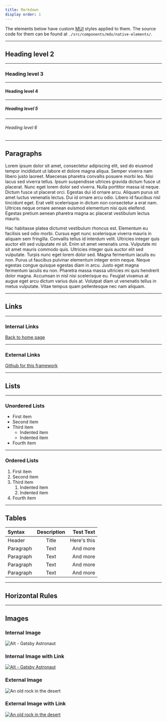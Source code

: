 ```yaml
---
title: Markdown
display order: 1
---
```


The elements below have custom [MUI](https://mui.com/) styles applied to them. The source code for them can be found at `./src/components/mdx/native-elements/`.

---

## Heading level 2

---

### Heading level 3

---

#### Heading level 4

---

##### Heading level 5

---

###### Heading level 6

---

## Paragraphs

Lorem ipsum dolor sit amet, consectetur adipiscing elit, sed do eiusmod tempor incididunt ut labore et dolore magna aliqua. Semper viverra nam libero justo laoreet. Maecenas pharetra convallis posuere morbi leo. Nisi lacus sed viverra tellus. Ipsum suspendisse ultrices gravida dictum fusce ut placerat. Nunc eget lorem dolor sed viverra. Nulla porttitor massa id neque. Dictum fusce ut placerat orci. Egestas dui id ornare arcu. Aliquam purus sit amet luctus venenatis lectus. Dui id ornare arcu odio. Libero id faucibus nisl tincidunt eget. Erat velit scelerisque in dictum non consectetur a erat nam. Ultrices neque ornare aenean euismod elementum nisi quis eleifend. Egestas pretium aenean pharetra magna ac placerat vestibulum lectus mauris.

Hac habitasse platea dictumst vestibulum rhoncus est. Elementum eu facilisis sed odio morbi. Cursus eget nunc scelerisque viverra mauris in aliquam sem fringilla. Convallis tellus id interdum velit. Ultricies integer quis auctor elit sed vulputate mi sit. Enim sit amet venenatis urna. Vulputate mi sit amet mauris commodo quis. Ultricies integer quis auctor elit sed vulputate. Turpis nunc eget lorem dolor sed. Magna fermentum iaculis eu non. Purus ut faucibus pulvinar elementum integer enim neque. Neque egestas congue quisque egestas diam in arcu. Justo eget magna fermentum iaculis eu non. Pharetra massa massa ultricies mi quis hendrerit dolor magna. Accumsan in nisl nisi scelerisque eu. Feugiat vivamus at augue eget arcu dictum varius duis at. Volutpat diam ut venenatis tellus in metus vulputate. Vitae tempus quam pellentesque nec nam aliquam.

---

## Links

---

### Internal Links

[Back to home page](/)

---

### External Links

[Github for this framework](https://github.com/kibner/mdx-documentation-site)

---

## Lists

---

### Unordered Lists

- First item
- Second item
- Third item
  - Indented item
  - Indented item
- Fourth item

---

### Ordered Lists

1. First item
2. Second item
3. Third item
   1. Indented item
   2. Indented item
4. Fourth item

---

## Tables

| Syntax    | Description |   Test Text |
| :-------- | :---------: | ----------: |
| Header    |    Title    | Here's this |
| Paragraph |    Text     |    And more |
| Paragraph |    Text     |    And more |
| Paragraph |    Text     |    And more |
| Paragraph |    Text     |    And more |

---

## Horizontal Rules

---

## Images

### Internal Image

![Alt - Gatsby Astronaut](gatsby-astronaut.png "Title - Gatsby Astronaut")

### Internal Image with Link

[![Alt - Gatsby Astronaut](gatsby-astronaut.png "Title - Gatsby Astronaut")](/)

### External Image

![An old rock in the desert](//live.staticflickr.com/389/31833779864_7ec0b63ffc_h.jpg "Shiprock, New Mexico by Beau Rogers")

### External Image with Link

[![An old rock in the desert](//live.staticflickr.com/389/31833779864_7ec0b63ffc_h.jpg "Shiprock, New Mexico by Beau Rogers")](https://www.flickr.com/photos/beaurogers/31833779864/in/photolist-Qv3rFw-34mt9F-a9Cmfy-5Ha3Zi-9msKdv-o3hgjr-hWpUte-4WMsJ1-KUQ8N-deshUb-vssBD-6CQci6-8AFCiD-zsJWT-nNfsgB-dPDwZJ-bn9JGn-5HtSXY-6CUhAL-a4UTXB-ugPum-KUPSo-fBLNm-6CUmpy-4WMsc9-8a7D3T-83KJev-6CQ2bK-nNusHJ-a78rQH-nw3NvT-7aq2qf-8wwBso-3nNceh-ugSKP-4mh4kh-bbeeqH-a7biME-q3PtTf-brFpgb-cg38zw-bXMZc-nJPELD-f58Lmo-bXMYG-bz8AAi-bxNtNT-bXMYi-bXMY6-bXMYv)
